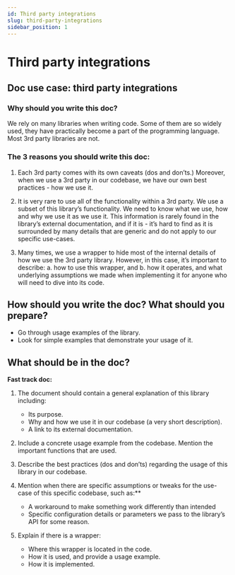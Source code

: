 ```yaml
---
id: Third party integrations
slug: third-party-integrations
sidebar_position: 1
---
```


# Third party integrations

## Doc use case: third party integrations

### Why should you write this doc?
We rely on many libraries when writing code. Some of them are so widely used, they have practically become a part of the programming language. Most 3rd party libraries are not.

### The 3 reasons you should write this doc:

1. Each 3rd party comes with its own caveats (dos and don’ts.) Moreover, when we use a 3rd party in our codebase, we have our own best practices - how we use it.

2. It is very rare to use all of the functionality within a 3rd party. We use a subset of this library’s functionality. We need to know what we use, how and why we use it as we use it. This information is rarely found in the library’s external documentation, and if it is - it’s hard to find as it is surrounded by many details that are generic and do not apply to our specific use-cases.

3. Many times, we use a wrapper to hide most of the internal details of how we use the 3rd party library. However, in this case, it’s important to describe: 
    a. how to use this wrapper, and 
    b. how it operates, and what underlying assumptions we made when implementing it for anyone who will need to dive into its code.

## How should you write the doc? What should you prepare?
- Go through usage examples of the library. 
- Look for simple examples that demonstrate your usage of it.

## What should be in the doc?

**Fast track doc:**

1. The document should contain a general explanation of this library including:
    - Its purpose.
    - Why and how we use it in our codebase (a very short description).
    - A link to its external documentation.

2. Include a concrete usage example from the codebase. Mention the important functions that are used.
3. Describe the best practices (dos and don’ts) regarding the usage of this library in our codebase.

4. Mention when there are specific assumptions or tweaks for the use-case of this specific codebase, such as:**
    - A workaround to make something work differently than intended
    - Specific configuration details or parameters we pass to the library’s API for some reason.

5. Explain if there is a wrapper:
    - Where this wrapper is located in the code.
    - How it is used, and provide a usage example.
    - How it is implemented.
